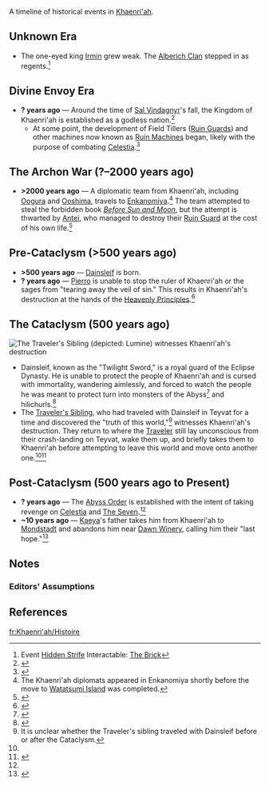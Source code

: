{{RegionTabs}}
{{See also|Timeline}}
A timeline of historical events in [[Khaenri'ah]].
{{Transclude|section=1|Timeline|TimelineNote}}

==Unknown Era==
* The one-eyed king [[Irmin]] grew weak. The [[Alberich Clan]] stepped in as regents.<ref name="hidden strife brick">Event [[Hidden Strife]] Interactable: [[Hidden_Strife/Story#The_Brick|The Brick]]</ref>

==Divine Envoy Era==
* '''? years ago''' ― Around the time of [[Sal Vindagnyr]]'s fall, the Kingdom of Khaenri'ah is established as a godless nation.<ref>{{Ref/Item|Scribe's Box}}</ref>
** At some point, the development of Field Tillers ([[Ruin Guard]]s) and other machines now known as [[Ruin Machines]] began, likely with the purpose of combating [[Celestia]].<ref name="AQ1-4-2">{{Ref/Quest|A Herald Without Adherents}}</ref>

==The Archon War (?–2000 years ago)==
* '''>2000 years ago''' ― A diplomatic team from Khaenri'ah, including [[Oogura]] and [[Ooshima]], travels to [[Enkanomiya]].<ref group="Note">The Khaenri'ah diplomats appeared in Enkanomiya shortly before the move to [[Watatsumi Island]] was completed.</ref> The team attempted to steal the forbidden book ''[[Before Sun and Moon]]'', but the attempt is thwarted by [[Antei]], who managed to destroy their [[Ruin Guard]] at the cost of his own life.<ref>{{Ref/Quest|Antigonus}}</ref>

==Pre-Cataclysm (>500 years ago)==
* '''>500 years ago''' ― [[Dainsleif]] is born.
* '''? years ago''' ― [[Pierro]] is unable to stop the ruler of Khaenri'ah or the sages from "tearing away the veil of sin." This results in Khaenri'ah's destruction at the hands of the [[Celestia#Heavenly Principles|Heavenly Principles]].<ref>{{Ref/Arti|Mocking Mask}}</ref>

==The Cataclysm (500 years ago)==
<noinclude>[[File:Fall of Khaenri'ah.png|thumb|The Traveler's Sibling (depicted: Lumine) witnesses Khaenri'ah's destruction]]
{{See also|Cataclysm}}{{Transclude|section=1|Timeline|cataclysmstart}}</noinclude>
* Dainsleif, known as the "Twilight Sword," is a royal guard of the Eclipse Dynasty. He is unable to protect the people of Khaenri'ah and is cursed with immortality, wandering aimlessly, and forced to watch the people he was meant to protect turn into monsters of the Abyss<ref>{{Ref/Quest|A Soul Set Apart}}</ref> and hilichurls.<ref>{{Ref/Quest|The Grave of the Guarded}}</ref>
* The [[Traveler's Sibling]], who had traveled with Dainsleif in Teyvat for a time and discovered the "truth of this world,"<ref group="Note" name="SiblingTravel">It is unclear whether the Traveler's sibling traveled with Dainsleif before or after the Cataclysm.</ref> witnesses Khaenri'ah's destruction. They return to where the [[Traveler]] still lay unconscious from their crash-landing on Teyvat, wake them up, and briefly takes them to Khaenri'ah before attempting to leave this world and move onto another one.<ref name="AQ1-4-2" /><ref name="Traveler 1">{{Ref/CS|Traveler|1}}</ref>

==Post-Cataclysm (500 years ago to Present)==
* '''? years ago''' ― The [[Abyss Order]] is established with the intent of taking revenge on [[Celestia]] and [[The Seven]].<ref name="AQ1-4-2" />
* '''~10 years ago''' ― [[Kaeya]]'s father takes him from Khaenri'ah to [[Mondstadt]] and abandons him near [[Dawn Winery]], calling him their "last hope."<ref>{{Ref/CS|Kaeya|4}}</ref>

==Notes==
{{Reflist|note=1}}
<!--===Lore Discrepancies===
{{Reflist|group=Lore Discrepancy}}
===Translation Notes===
{{Reflist|group=Translation Note}}-->

===Editors' Assumptions===
{{Reflist|group=Assumption}}

==References==
{{Reflist|2}}

[[fr:Khaenri'ah/Histoire]]